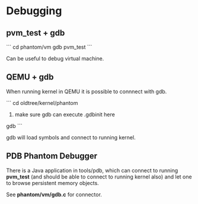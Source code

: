 = Debugging =

== pvm_test + gdb ==

```
cd phantom/vm
gdb pvm_test
```

Can be useful to debug virtual machine.

== QEMU + gdb ==

When running kernel in QEMU it is possible to connnect with gdb. 

```
cd oldtree/kernel/phantom
# make sure gdb can execute .gdbinit here
gdb
```

gdb will load symbols and connect to running kernel.

== PDB Phantom Debugger ==

There is a Java application in tools/pdb, which can connect to running '''pvm_test''' 
(and should be able to connect to running kernel also) and let one to browse persistent 
memory objects.

See '''phantom/vm/gdb.c''' for connector.
